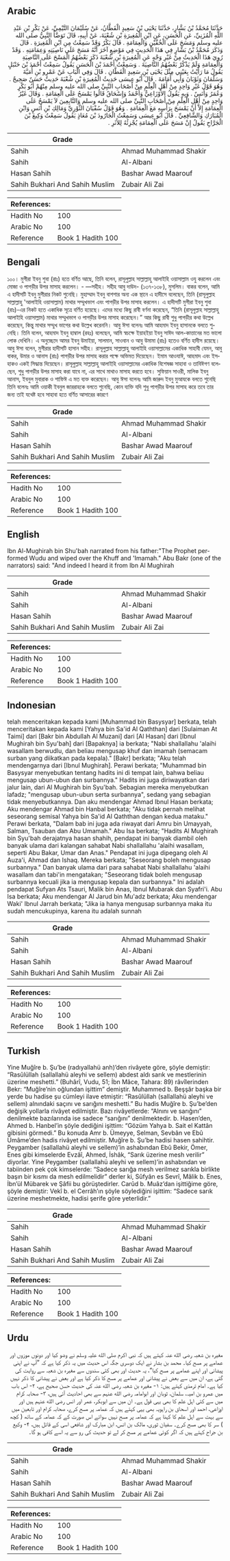 ## Arabic


<div dir="rtl" lang="ar" style={{fontSize:'larger',backgroundColor:'#f8f9fa',padding:20}}>
حَدَّثَنَا مُحَمَّدُ بْنُ بَشَّارٍ، حَدَّثَنَا يَحْيَى بْنُ سَعِيدٍ الْقَطَّانُ، عَنْ سُلَيْمَانَ التَّيْمِيِّ، عَنْ بَكْرِ بْنِ عَبْدِ اللَّهِ الْمُزَنِيِّ، عَنِ الْحَسَنِ، عَنِ ابْنِ الْمُغِيرَةِ بْنِ شُعْبَةَ، عَنْ أَبِيهِ، قَالَ تَوَضَّأَ النَّبِيُّ صلى الله عليه وسلم وَمَسَحَ عَلَى الْخُفَّيْنِ وَالْعِمَامَةِ ‏.‏ قَالَ بَكْرٌ وَقَدْ سَمِعْتُ مِنِ ابْنِ الْمُغِيرَةِ ‏.‏ قَالَ وَذَكَرَ مُحَمَّدُ بْنُ بَشَّارٍ فِي هَذَا الْحَدِيثِ فِي مَوْضِعٍ آخَرَ أَنَّهُ مَسَحَ عَلَى نَاصِيَتِهِ وَعِمَامَتِهِ ‏.‏ وَقَدْ رُوِيَ هَذَا الْحَدِيثُ مِنْ غَيْرِ وَجْهٍ عَنِ الْمُغِيرَةِ بْنِ شُعْبَةَ ذَكَرَ بَعْضُهُمُ الْمَسْحَ عَلَى النَّاصِيَةِ وَالْعِمَامَةِ وَلَمْ يَذْكُرْ بَعْضُهُمُ النَّاصِيَةَ ‏.‏ وَسَمِعْتُ أَحْمَدَ بْنَ الْحَسَنِ يَقُولُ سَمِعْتُ أَحْمَدَ بْنَ حَنْبَلٍ يَقُولُ مَا رَأَيْتُ بِعَيْنِي مِثْلَ يَحْيَى بْنِ سَعِيدٍ الْقَطَّانِ ‏.‏ قَالَ وَفِي الْبَابِ عَنْ عَمْرِو بْنِ أُمَيَّةَ وَسَلْمَانَ وَثَوْبَانَ وَأَبِي أُمَامَةَ ‏.‏ قَالَ أَبُو عِيسَى حَدِيثُ الْمُغِيرَةِ بْنِ شُعْبَةَ حَدِيثٌ حَسَنٌ صَحِيحٌ ‏.‏ وَهُوَ قَوْلُ غَيْرِ وَاحِدٍ مِنْ أَهْلِ الْعِلْمِ مِنْ أَصْحَابِ النَّبِيِّ صلى الله عليه وسلم مِنْهُمْ أَبُو بَكْرٍ وَعُمَرُ وَأَنَسٌ ‏.‏ وَبِهِ يَقُولُ الأَوْزَاعِيُّ وَأَحْمَدُ وَإِسْحَاقُ قَالُوا يَمْسَحُ عَلَى الْعِمَامَةِ ‏.‏ وَقَالَ غَيْرُ وَاحِدٍ مِنْ أَهْلِ الْعِلْمِ مِنْ أَصْحَابِ النَّبِيِّ صلى الله عليه وسلم وَالتَّابِعِينَ لاَ يَمْسَحُ عَلَى الْعِمَامَةِ إِلاَّ أَنْ يَمْسَحَ بِرَأْسِهِ مَعَ الْعِمَامَةِ ‏.‏ وَهُوَ قَوْلُ سُفْيَانَ الثَّوْرِيِّ وَمَالِكِ بْنِ أَنَسٍ وَابْنِ الْمُبَارَكِ وَالشَّافِعِيِّ ‏.‏ قَالَ أَبُو عِيسَى وَسَمِعْتُ الْجَارُودَ بْنَ مُعَاذٍ يَقُولُ سَمِعْتُ وَكِيعَ بْنَ الْجَرَّاحِ يَقُولُ إِنْ مَسَحَ عَلَى الْعِمَامَةِ يُجْزِئُهُ لِلأَثَرِ ‏.‏
</div>
<div style={{backgroundColor:'#f8f9fa',padding:20, marginBottom: 10}}><table> <thead> <tr> <th>Grade</th> <th></th> </tr> </thead> <tbody> <tr><td>Sahih</td><td>Ahmad Muhammad Shakir</td></tr><tr><td>Sahih</td><td>Al-Albani</td></tr><tr><td>Hasan Sahih</td><td>Bashar Awad Maarouf</td></tr><tr><td>Sahih Bukhari And Sahih Muslim</td><td>Zubair Ali Zai</td></tr></tbody></table><table> <thead> <tr> <th>References:</th> <th></th> </tr> </thead> <tbody><tr><td>Hadith No</td><td>100</td></tr><tr><td>Arabic No</td><td>100</td></tr><tr><td>Reference</td><td>Book 1 Hadith 100</td></tr></tbody></table></div>

## Bengali


<div dir="ltr" lang="bn" style={{fontSize:'larger',backgroundColor:'#f8f9fa',padding:20}}>
১০০। মুগীরা ইবনু শুবা (রাঃ) হতে বর্ণিত আছে, তিনি বলেন, রাসূলুল্লাহ সাল্লাল্লাহু আলাইহি ওয়াসাল্লাম ওযু করলেন এবং মোজা ও পাগড়ীর উপর মাসাহ করলেন। - —সহীহ। সহীহ আবু দাউদ- (১৩৭-১৩৮), মুসলিম। বাকর বলেন, আমি এ হাদীসটি ইবনু মুগীরার নিকট শুনেছি। মুহাম্মাদ ইবনু বাশশার অন্য এক স্থানে এ হাদীসে বলেছেন, তিনি (রাসূলুল্লাহ সাল্লাল্লাহু 'আলাইহি ওয়াসাল্লাম) মাথার সম্মুখভাগ এবং পাগড়ীর উপর মাসাহ করলেন। এ হাদীসটি মুগীরা ইবনু শুবা (রাঃ)-এর নিকট হতে একাধিক সূত্রে বর্ণিত হয়েছে। এদের মধ্যে কিছু রাবী বর্ণনা করেছেন, “তিনি (রাসূলুল্লাহ সাল্লাল্লাহু আলাইহি ওয়াসাল্লাম) মাথার সম্মুখভাগ ও পাগড়ীর উপর মাসাহ করেছেন।” আর কিছু রাবী শুধু পাগড়ীর কথা উল্লেখ করেছেন, কিন্তু মাথার সম্মুখ ভাগের কথা উল্লেখ করেননি। আবু ঈসা বলেনঃ আমি আহমাদ ইবনু হাসানকে বলতে শুনেছি। তিনি বলেন, আহমাদ ইবনু হাম্বাল (রহঃ) বলেছেন, আমি স্বচক্ষে ইয়াহইয়া ইবনু সাঈদ আল-কাত্তানের মত ভালো লোক দেখিনি। এ অনুচ্ছেদে আমর ইবনু উমাইয়া, সালমান, সাওবান ও আবু উমামা (রাঃ) হতেও বর্ণিত হাদীস রয়েছে। আবু ঈসা বলেন, মুগীরার হাদীসটি হাসান সহীহ। রাসূলুল্লাহ সাল্লাল্লাহু আলাইহি ওয়াসাল্লামের একাধিক সাহাবী যেমন, আবু বাকর, উমার ও আনাস (রাঃ) পাগড়ীর উপর মাসাহ করার পক্ষে অভিমত দিয়েছেন। ইমাম আওযাঈ, আহমাদ এবং ইসহাকও একই সিদ্ধান্ত দিয়েছেন। রাসূলুল্লাহ সাল্লাল্লাহু আলাইহি ওয়াসাল্লামের একাধিক বিশেষজ্ঞ সাহাবা ও তাবিঈগণ বলেছেন, শুধু পাগড়ীর উপর মাসাহ করা যাবে না, এর সাথে মাথাও মাসাহ করতে হবে। সুফিয়ান সাওরী, মালিক ইবনু আনাস, ইবনুল মুবারাক ও শাফিঈ এ মত ব্যক্ত করেছেন। আবু ঈসা বলেনঃ আমি জারুদ ইবনু মুআযকে বলতে শুনেছি তিনি বলেনঃ আমি ওয়াকী ইবনুল জাররাহকে বলতে শুনেছি, কোন ব্যক্তি যদি শুধু পাগড়ীর উপর মাসাহ করে তবে তার জন্য তাই যথেষ্ট হবে সাহাবা হতে বর্ণিত আসারের কারণে
</div>
<div style={{backgroundColor:'#f8f9fa',padding:20, marginBottom: 10}}><table> <thead> <tr> <th>Grade</th> <th></th> </tr> </thead> <tbody> <tr><td>Sahih</td><td>Ahmad Muhammad Shakir</td></tr><tr><td>Sahih</td><td>Al-Albani</td></tr><tr><td>Hasan Sahih</td><td>Bashar Awad Maarouf</td></tr><tr><td>Sahih Bukhari And Sahih Muslim</td><td>Zubair Ali Zai</td></tr></tbody></table><table> <thead> <tr> <th>References:</th> <th></th> </tr> </thead> <tbody><tr><td>Hadith No</td><td>100</td></tr><tr><td>Arabic No</td><td>100</td></tr><tr><td>Reference</td><td>Book 1 Hadith 100</td></tr></tbody></table></div>

## English


<div dir="ltr" lang="en" style={{fontSize:'larger',backgroundColor:'#f8f9fa',padding:20}}>
Ibn Al-Mughirah bin Shu'bah narrated from his father:"The Prophet performed Wudu and wiped over the Khuff and 'Imamah." Abu Bakr (one of the narrators) said: "And indeed I heard it from Ibn Al Mughirah
</div>
<div style={{backgroundColor:'#f8f9fa',padding:20, marginBottom: 10}}><table> <thead> <tr> <th>Grade</th> <th></th> </tr> </thead> <tbody> <tr><td>Sahih</td><td>Ahmad Muhammad Shakir</td></tr><tr><td>Sahih</td><td>Al-Albani</td></tr><tr><td>Hasan Sahih</td><td>Bashar Awad Maarouf</td></tr><tr><td>Sahih Bukhari And Sahih Muslim</td><td>Zubair Ali Zai</td></tr></tbody></table><table> <thead> <tr> <th>References:</th> <th></th> </tr> </thead> <tbody><tr><td>Hadith No</td><td>100</td></tr><tr><td>Arabic No</td><td>100</td></tr><tr><td>Reference</td><td>Book 1 Hadith 100</td></tr></tbody></table></div>

## Indonesian


<div dir="ltr" lang="id" style={{fontSize:'larger',backgroundColor:'#f8f9fa',padding:20}}>
telah menceritakan kepada kami [Muhammad bin Basysyar] berkata, telah menceritakan kepada kami [Yahya bin Sa'id Al Qaththan] dari [Sulaiman At Taimi] dari [Bakr bin Abdullah Al Muzani] dari [Al Hasan] dari [Ibnul Mughirah bin Syu'bah] dari [Bapaknya] ia berkata; "Nabi shallallahu 'alaihi wasallam berwudlu, dan beliau mengusap khuf dan imamah (semacam surban yang diikatkan pada kepala)." [Bakr] berkata; "Aku telah mendengarnya dari [Ibnul Mughirah]. Perawi berkata; "Muhammad bin Basysyar menyebutkan tentang hadits ini di tempat lain, bahwa beliau mengusap ubun-ubun dan surbannya." Hadits ini juga diriwayatkan dari jalur lain, dari Al Mughirah bin Syu'bah. Sebagian mereka menyebutkan lafadz; "mengusap ubun-ubun serta surbannya", sedang yang sebagian tidak menyebutkannya. Dan aku mendengar Ahmad Ibnul Hasan berkata; Aku mendengar Ahmad bin Hanbal berkata; "Aku tidak pernah melihat seseorang semisal Yahya bin Sa'id Al Qaththan dengan kedua mataku." Perawi berkata, "Dalam bab ini juga ada riwayat dari Amru bin Umayyah, Salman, Tsauban dan Abu Umamah." Abu Isa berkata; "Hadits Al Mughirah bin Syu'bah derajatnya hasan shahih, pendapat ini banyak diambil oleh banyak ulama dari kalangan sahabat Nabi shallallahu 'alaihi wasallam, seperti Abu Bakar, Umar dan Anas." Pendapat ini juga dipegang oleh Al Auza'i, Ahmad dan Ishaq. Mereka berkata; "Seseorang boleh mengusap surbannya." Dan banyak ulama dari para sahabat Nabi shallallahu 'alaihi wasallam dan tabi'in mengatakan; "Seseorang tidak boleh mengusap surbannya kecuali jika ia mengusap kepala dan surbannya." Ini adalah pendapat Sufyan Ats Tsauri, Malik bin Anas, Ibnul Mubarak dan Syafri'i. Abu Isa berkata; Aku mendengar Al Jarud bin Mu'adz berkata; Aku mendengar Waki' Ibnul Jarrah berkata; "Jika ia hanya mengusap surbannya maka itu sudah mencukupinya, karena itu adalah sunnah
</div>
<div style={{backgroundColor:'#f8f9fa',padding:20, marginBottom: 10}}><table> <thead> <tr> <th>Grade</th> <th></th> </tr> </thead> <tbody> <tr><td>Sahih</td><td>Ahmad Muhammad Shakir</td></tr><tr><td>Sahih</td><td>Al-Albani</td></tr><tr><td>Hasan Sahih</td><td>Bashar Awad Maarouf</td></tr><tr><td>Sahih Bukhari And Sahih Muslim</td><td>Zubair Ali Zai</td></tr></tbody></table><table> <thead> <tr> <th>References:</th> <th></th> </tr> </thead> <tbody><tr><td>Hadith No</td><td>100</td></tr><tr><td>Arabic No</td><td>100</td></tr><tr><td>Reference</td><td>Book 1 Hadith 100</td></tr></tbody></table></div>

## Turkish


<div dir="ltr" lang="tr" style={{fontSize:'larger',backgroundColor:'#f8f9fa',padding:20}}>
Yine Muğîre b. Şu’be (radıyallahü anh)’den rivâyete göre, şöyle demiştir: “Rasûlüllah (sallallahü aleyhi ve sellem) abdest aldı sarık ve mestlerinin üzerine meshetti.” (Buhârî, Vudu, 51; İbn Mâce, Tahara: 89) râvîlerinden Bekr: “Muğîre’nin oğlundan işittim” demiştir. Muhammed b. Beşşâr başka bir yerde bu hadise şu cümleyi ilave etmiştir: “Rasûlüllah (sallallahü aleyhi ve sellem) alnındaki saçını ve sarığını meshetti.” Bu hadis Muğîre b. Şu’be’den değişik yollarla rivâyet edilmiştir. Bazı rivâyetlerde: “Alnını ve sarığını” denilmekte bazılarında ise sadece “sarığını” denilmektedir. b. Hasen’den, Ahmed b. Hanbel’in şöyle dediğini işittim: “Gözüm Yahya b. Sait el Kattân gibisini görmedi.” Bu konuda Amr b. Ümeyye, Selman, Sevbân ve Ebû Ümâme’den hadis rivâyet edilmiştir. Muğîre b. Şu’be hadisi hasen sahihtir. Peygamber (sallallahü aleyhi ve sellem)’in ashabından Ebû Bekir, Ömer, Enes gibi kimselerde Evzâî, Ahmed, İshâk, “Sarık üzerine mesh verilir” diyorlar. Yine Peygamber (sallallahü aleyhi ve sellem)’in ashabından ve tabiinden pek çok kimselerde: “Sadece sarığa mesh verilmez sarıkla birlikte başın bir kısmı da mesh edilmelidir” derler ki, Sûfyân es Sevrî, Mâlik b. Enes, İbn’ül Mübarek ve Şâfii bu görüştedirler. Carûd b. Muâz’dan işittiğime göre, şöyle demiştir: Vekî b. el Cerrâh’ın şöyle söylediğini işittim: “Sadece sarık üzerine meshetmekte, hadisi şerife göre yeterlidir.”
</div>
<div style={{backgroundColor:'#f8f9fa',padding:20, marginBottom: 10}}><table> <thead> <tr> <th>Grade</th> <th></th> </tr> </thead> <tbody> <tr><td>Sahih</td><td>Ahmad Muhammad Shakir</td></tr><tr><td>Sahih</td><td>Al-Albani</td></tr><tr><td>Hasan Sahih</td><td>Bashar Awad Maarouf</td></tr><tr><td>Sahih Bukhari And Sahih Muslim</td><td>Zubair Ali Zai</td></tr></tbody></table><table> <thead> <tr> <th>References:</th> <th></th> </tr> </thead> <tbody><tr><td>Hadith No</td><td>100</td></tr><tr><td>Arabic No</td><td>100</td></tr><tr><td>Reference</td><td>Book 1 Hadith 100</td></tr></tbody></table></div>

## Urdu


<div dir="rtl" lang="ur" style={{fontSize:'larger',backgroundColor:'#f8f9fa',padding:20}}>
مغیرہ بن شعبہ رضی الله عنہ کہتے ہیں کہ نبی اکرم صلی الله علیہ وسلم نے وضو کیا اور دونوں موزوں اور عمامے پر مسح کیا۔ محمد بن بشار نے ایک دوسری جگہ اس حدیث میں یہ ذکر کیا ہے کہ ”آپ نے اپنی پیشانی اور اپنے عمامے پر مسح کیا“، یہ حدیث اور بھی کئی سندوں سے مغیرہ بن شعبہ سے روایت کی گئی ہے، ان میں سے بعض نے پیشانی اور عمامے پر مسح کا ذکر کیا ہے اور بعض نے پیشانی کا ذکر نہیں کیا ہے۔ امام ترمذی کہتے ہیں: ۱- مغیرہ بن شعبہ رضی الله عنہ کی حدیث حسن صحیح ہے، ۲- اس باب میں عمرو بن امیہ، سلمان، ثوبان اور ابوامامہ رضی الله عنہم سے بھی احادیث آئی ہیں، ۳- صحابہ کرام میں سے کئی اہل علم کا بھی یہی قول ہے۔ ان میں سے ابوبکر، عمر اور انس رضی الله عنہم ہیں اور اوزاعی، احمد اور اسحاق بن راہویہ بھی یہی کہتے ہیں کہ عمامہ پر مسح کرے، صحابہ کرام اور تابعین میں سے بہت سے اہل علم کا کہنا ہے کہ عمامہ پر مسح نہیں سوائے اس صورت کے کہ عمامہ کے ساتھ ( کچھ ) سر کا بھی مسح کرے۔ سفیان ثوری، مالک بن انس، ابن مبارک اور شافعی اسی کے قائل ہیں، ۴- وکیع بن جراح کہتے ہیں کہ اگر کوئی عمامے پر مسح کر لے تو حدیث کی رو سے یہ اسے کافی ہو گا۔
</div>
<div style={{backgroundColor:'#f8f9fa',padding:20, marginBottom: 10}}><table> <thead> <tr> <th>Grade</th> <th></th> </tr> </thead> <tbody> <tr><td>Sahih</td><td>Ahmad Muhammad Shakir</td></tr><tr><td>Sahih</td><td>Al-Albani</td></tr><tr><td>Hasan Sahih</td><td>Bashar Awad Maarouf</td></tr><tr><td>Sahih Bukhari And Sahih Muslim</td><td>Zubair Ali Zai</td></tr></tbody></table><table> <thead> <tr> <th>References:</th> <th></th> </tr> </thead> <tbody><tr><td>Hadith No</td><td>100</td></tr><tr><td>Arabic No</td><td>100</td></tr><tr><td>Reference</td><td>Book 1 Hadith 100</td></tr></tbody></table></div>